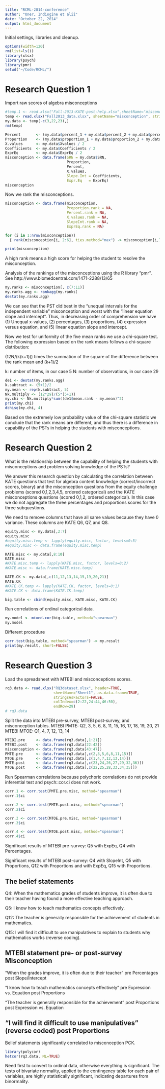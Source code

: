 ```yaml
---
title: "RCML-2014-conference"
author: "Oner, Indiogine et alii"
date: "October 22, 2014"
output: html_document
---
```

Initial settings, libraries and cleanup.
```r
options(width=120)
rm(list=ls())
library(xlsx)
library(psych)
library(pmr)
setwd("~/Code/RCML/")
```

# Research Question 1
Import raw scores of algebra misconceptions
```r
#temp.1 <- read.xlsx("Fall-2013-KATE-post-help.xlsx",sheetName="misconception",stringsAsFactors=FALSE,colIndex=c(1,(3:7)))
temp <- read.xlsx("Fall2013_data.xlsx", sheetName="misconception", stringsAsFactors=FALSE, colIndex=c(1,3:22), endRow=33)
my.data <- temp[-c(3,22,23),]
rm(temp)
```

```r
Percent       <- (my.data$percent_1 + my.data$percent_2 + my.data$percent_3 )  / 15
Proportion    <- (my.data$proportion_1 + my.data$proportion_2 + my.data$proportion_3) / 15
X.values      <- my.data$Xvalues / 2
Coefficients  <- my.data$Coefficients / 2
ExprEq        <- my.data$ExprEq / 2
misconception <- data.frame(SRN = my.data$SRN,
                            Proportion, 
                            Percent, 
                            X.values,
                            Slope.Int = Coefficients,
                            Expr.Eq   = ExprEq)
misconception
```

Now we rank the misconceptions.
```r
misconception <- data.frame(misconception,
                            Proportion.rank = NA,
                            Percent.rank = NA,
                            X.values.rank = NA,
                            SlopeInt.rank = NA,
                            ExprEq.rank = NA)
```

```r
for (i in 1:nrow(misconception))
  { rank(misconception[i, 2:6], ties.method="max") -> misconception[i,7:11] }

print(misconception)
```
A high rank means a high score for helping the student to resolve the misconception.

Analysis of the rankings of the misconceptions using the R library "pmr". See http://www.biomedcentral.com/1471-2288/13/65
```r
my.ranks <- misconception[, c(7:11)]
my.ranks.agg <- rankagg(my.ranks)
destat(my.ranks.agg)
```
We can see that the PST did best in the "unequal intervals for the independent variable" misconception and worst with the "linear equation slope and intercept".  Thus, in decreasing order of comprehension we have (1) Unequal x-values, (2) percentages, (3) proportions, (4) expression versus equation, and (5) linear equation slope and intercept.

Now we test for uniformity of the five mean ranks we use a chi-square test. The following expression based on the rank means follows a chi-square distribution:

(12N/(k(k+1))) times the summation of the square of the difference between the rank mean and (k+1)/2

k: number of items, in our case 5
N: number of observations, in our case 29

```r
de1 <- destat(my.ranks.agg)
k.subtract <- (5+1)/2
my.mean <- rep(k.subtract, 5)
Nk.multiply <- (12*29)/(5*(5+1))
my.chi <- Nk.multiply*sum((de1$mean.rank - my.mean)^2)
print(my.chi)
dchisq(my.chi, 4)
```
Based on the extremely low probability value of the chi-square statistic we conclude that the rank means are different, and thus there is a difference in capability of the PSTs in helping the students with misconceptions. 


# Research Question 2
What is the relationship between the capability of helping the students with misconceptions and problem solving knowledge of the PSTs?

We answer this research question by calculating the correlation between KATE questions that test for algebra content knowledge (correct/incorrect scores, binary) and the misconception questions from the equity challenge problems (scored 0,1,2,3,4,5, ordered categorical) and the KATE misconceptions questions (scored 0,1,2, ordered categorical).  In this case we do not aggregate the three percentages and proportions scores for the three subquestions.

We need to remove columns that have all same values because they have 0 variance.  These columns are KATE Q6, Q7, and Q8.
```r
equity.misc <- my.data[,2:7]
equity.misc
#equity.misc.temp <- lapply(equity.misc, factor, levels=0:5)
#equity.misc <- data.frame(equity.misc.temp)

KATE.misc <- my.data[,8:10]
KATE.misc
#KATE.misc.temp <- lapply(KATE.misc, factor, levels=0:2)
#KATE.misc <- data.frame(KATE.misc.temp)

KATE.CK <- my.data[,c(11,12,13,14,15,19,20,21)]
KATE.CK
#KATE.CK.temp <- lapply(KATE.CK, factor, levels=0:1)
#KATE.CK <- data.frame(KATE.CK.temp)

big.table <- cbind(equity.misc, KATE.misc, KATE.CK)
```

Run correlations of ordinal categorical data.
```r
my.model <- mixed.cor(big.table, method="spearman")
my.model
```

Different procedure
```r
corr.test(big.table, method="spearman") -> my.result
print(my.result, short=FALSE)
```

# Research Question 3

Load the spreadsheet with MTEBI and misconceptions scores.
```r
rq3.data <- read.xlsx("RQ3dataset.xlsx", header=TRUE,
                      sheetName="Sheet1", as.data.frame=TRUE,
                      stringsAsFactors=FALSE, 
                      colIndex=c(2:22,24:44,46:50), 
                      endRow=29)
# rq3.data
```

Split the data into MTEBI pre-survey, MTEBI post-survey, and misconception tables.
MTEBI PMTE: Q2, 3, 5, 6, 8, 11, 15, 16, 17, 18, 19, 20, 21
MTEBI MTOE: Q1, 4, 7, 12, 13, 14


```r
MTEBI.pre     <- data.frame(rq3.data[,1:21])
MTEBI.post    <- data.frame(rq3.data[22:42])
misconception <- data.frame(rq3.data[43:47])
PMTE.pre      <- data.frame(rq3.data[,c(2,3,5,6,8,11,15)])
MTOE.pre      <- data.frame(rq3.data[,c(1,4,7,12,13,14)])
PMTE.post     <- data.frame(rq3.data[,c(23,24,26,27,29,32,36)])
MTOE.post     <- data.frame(rq3.data[,c(22,25,28,33,34,35)])
```
<!----
Combine pre and post PMTE and MTOE surveys with misconceptions
```r
PMTE.pre.misc  <- cbind(PMTE.pre, misconception)
PMTE.post.misc <- cbind(PMTE.post, misconception)
MTOE.pre.misc  <- cbind(MTOE.pre, misconception)
MTOE.post.misc <- cbind(MTOE.post, misconception)
```
---->

Run Spearman correlations because polychoric correlations do not provide inferential test and psych::cor.ci does not work.
```r
corr.1 <- corr.test(PMTE.pre.misc, method="spearman")
corr.1$ci

corr.2 <- corr.test(PMTE.post.misc, method="spearman")
corr.2$ci

corr.3 <- corr.test(MTOE.pre.misc, method="spearman")
corr.3$ci

corr.4 <- corr.test(MTOE.post.misc, method="spearman")
corr.4$ci
```

Significant results of MTEBI pre-survey: Q5 with ExpEq, Q4 with Percentages.

Significant results of MTEBI post-survey: Q4 with SlopeInt, Q5 with Proportions, Q12 with Proportions and with ExpEq, Q15 with Proportions.

## The belief statements

Q4: When the mathematics grades of students improve, it is often due to their teacher having found a more effective teaching approach.

Q5: I know how to teach mathematics concepts effectively.

Q12: The teacher is generally responsible for the achievement of students in mathematics.

Q15: I will find it difficult to use manipulatives to explain to students why mathematics works (reverse coding).




MTEBI statement                                                          pre- or post-survey    Misconception
-----------------------------------------------------------------------------------------------------------------------
“When the grades improve, it is often due to their teacher”       pre                             Percentages
                                                                  post                           Slope/Intercept

“I know how to teach mathematics concepts effectively”           pre                             Expression vs. Equation
                                                                 post                           Proportions

“The teacher is generally responsible for the achievement”      post                           Proportions
                                                                post                           Expression vs. Equation

"I will find it difficult to use manipulatives” (reverse coded) post                           Proportions
---------------------------------------------------------------------------------------------------------------------
Belief statements significantly correlated to misconception PCK.



<!----
Create 2-column matrices for the MTEBI/misconception pairs.
```r
MTOE.Q1.Pre.Proportions  <- cbind(MTOE.pre$q1, misconception$Percentages)
MTOE.Q4.Pre.Proportions  <- cbind(MTOE.pre$q4, misconception$Percentages)
MTOE.Q7.Pre.Proportions  <- cbind(MTOE.pre$q7, misconception$Percentages)
MTOE.Q12.Pre.Proportions <- cbind(MTOE.pre$q12, misconception$Percentages)
MTOE.Q13.Pre.Proportions <- cbind(MTOE.pre$q13, misconception$Percentages)
MTOE.Q14.Pre.Proportions <- cbind(MTOE.pre$q14, misconception$Percentages)

MTOE.Q1.Pre.Percentages  <- cbind(MTOE.pre$q1, misconception$Percentages)
MTOE.Q4.Pre.Percentages  <- cbind(MTOE.pre$q4, misconception$Percentages)
MTOE.Q7.Pre.Percentages  <- cbind(MTOE.pre$q7, misconception$Percentages)
MTOE.Q12.Pre.Percentages <- cbind(MTOE.pre$q12, misconception$Percentages)
MTOE.Q13.Pre.Percentages <- cbind(MTOE.pre$q13, misconception$Percentages)
MTOE.Q14.Pre.Percentages <- cbind(MTOE.pre$q14, misconception$Percentages)
```
---->

```r
library(polycor)
hetcor(rq3.data, ML=TRUE)
```
Need first to convert to ordinal data, otherwise everything is significant.
The tests of bivariate normality, applied to the contingency table for
each pair of variables, are highly statistically significant, indicating departures
from binormality.